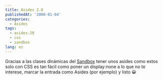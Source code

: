 ```yaml
---
title: Asides 2.0
publishedAt: '2008-01-04'
categories:
  - Asides
tags:
  - asides-20
  - css
  - sandbox
lang: es
---
```


Gracias a las clases dinámicas del [Sandbox](http://www.plaintxt.org/themes/sandbox/) tener unos asides como estos solo con CSS es tan fácil como poner un display:none a lo que no te interese, marcar la entrada como Asides (por ejemplo) y listo 😀
